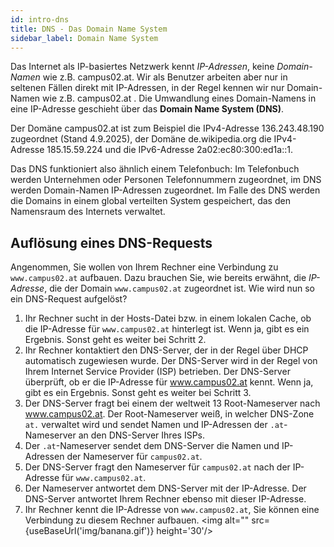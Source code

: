 ---
id: intro-dns
title: DNS - Das Domain Name System
sidebar_label: Domain Name System
---


Das Internet als IP-basiertes Netzwerk kennt *IP-Adressen*, keine *Domain-Namen* wie z.B. campus02.at. 
Wir als Benutzer arbeiten aber nur in seltenen Fällen direkt mit IP-Adressen, in der Regel kennen 
wir nur Domain-Namen wie z.B. campus02.at . Die Umwandlung eines Domain-Namens in eine IP-Adresse
geschieht über das **Domain Name System (DNS)**.

Der Domäne campus02.at ist zum Beispiel die IPv4-Adresse 136.243.48.190 zugeordnet (Stand 4.9.2025),
der Domäne de.wikipedia.org die IPv4-Adresse 185.15.59.224 und die IPv6-Adresse 2a02:ec80:300:ed1a::1.

Das DNS funktioniert also ähnlich einem Telefonbuch: Im Telefonbuch werden Unternehmen oder Personen
Telefonnummern zugeordnet, im DNS werden Domain-Namen IP-Adressen zugeordnet. Im Falle des DNS werden
die Domains in einem global verteilten System gespeichert, das den Namensraum des Internets verwaltet.

## Auflösung eines DNS-Requests

Angenommen, Sie wollen von Ihrem Rechner eine Verbindung zu `www.campus02.at` aufbauen. Dazu brauchen
Sie, wie bereits erwähnt, die *IP-Adresse*, die der Domain `www.campus02.at` zugeordnet ist. 
Wie wird nun so ein DNS-Request aufgelöst?
1. Ihr Rechner sucht in der Hosts-Datei bzw. in einem lokalen Cache, ob die IP-Adresse für `www.campus02.at` hinterlegt ist. Wenn ja, gibt es ein Ergebnis. Sonst geht es weiter bei Schritt 2.
2. Ihr Rechner kontaktiert den DNS-Server, der in der Regel über DHCP automatisch zugewiesen wurde.
Der DNS-Server wird in der Regel von Ihrem Internet Service Provider (ISP) betrieben. Der DNS-Server überprüft,
ob er die IP-Adresse für www.campus02.at kennt. Wenn ja, gibt es ein Ergebnis. Sonst geht es weiter bei Schritt 3.
3. Der DNS-Server fragt bei einem der weltweit 13 Root-Nameserver nach www.campus02.at. Der Root-Nameserver
weiß, in welcher DNS-Zone `at.` verwaltet wird und sendet Namen und IP-Adressen der `.at`-Nameserver an
den DNS-Server Ihres ISPs.
4. Der `.at`-Nameserver sendet dem DNS-Server die Namen und IP-Adressen der Nameserver für `campus02.at`.
5. Der DNS-Server fragt den Nameserver für `campus02.at` nach der IP-Adresse für `www.campus02.at`. 
6. Der Nameserver antwortet dem DNS-Server mit der IP-Adresse. Der DNS-Server antwortet Ihrem Rechner ebenso
mit dieser IP-Adresse. 
7. Ihr Rechner kennt die IP-Adresse von `www.campus02.at`, 
Sie können eine Verbindung zu diesem Rechner aufbauen. <img alt="" src={useBaseUrl('img/banana.gif')} height='30'/>
